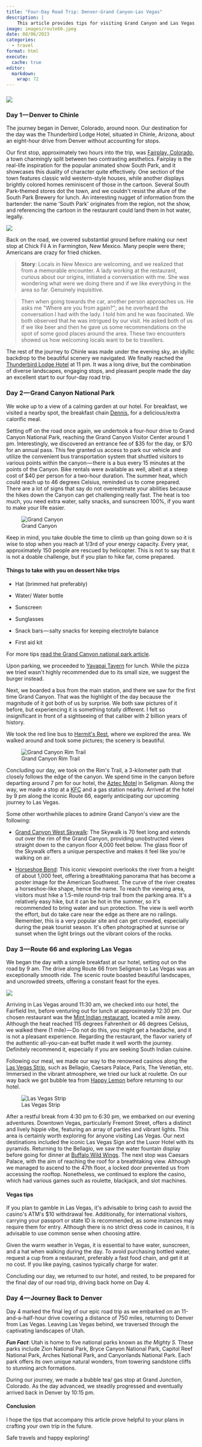 ```yaml
---
title: "Four-Day Road Trip: Denver-Grand Canyon-Las Vegas"
description: |
    This article provides tips for visiting Grand Canyon and Las Vegas.
image: images/route66.jpeg
date: 08/06/2023
categories: 
  - travel
format: html
execute: 
  cache: true
editor: 
  markdown: 
    wrap: 72
---
```


### 

![](https://cdn-images-1.medium.com/max/533/1*Bxqjijx15lXDyv9oLH6CoQ.jpeg)

### Day 1 --- Denver to Chinle

The journey began in Denver, Colorado, around noon. Our destination for
the day was the Thunderbird Lodge Hotel, situated in Chinle, Arizona,
about an eight-hour drive from Denver without accounting for stops.

Our first stop, approximately two hours into the trip, was [Fairplay,
Colorado](https://www.google.com/maps/place/Fairplay,+CO+80440/@39.2252633,-106.0015233,16z/data=!3m1!4b1!4m6!3m5!1s0x876ae842e247da0f:0x70597e9aed63730!8m2!3d39.2247125!4d-106.0019618!16zL20vMHJjYjc?entry=ttu),
a town charmingly split between two contrasting aesthetics. Fairplay is
the real-life inspiration for the popular animated show South Park, and
it showcases this duality of character quite effectively. One section of
the town features classic wild western-style houses, while another
displays brightly colored homes reminiscent of those in the cartoon.
Several South Park-themed stores dot the town, and we couldn\'t resist
the allure of the South Park Brewery for lunch. An interesting nugget of
information from the bartender: the name \'South Park\' originates from
the region, not the show, and referencing the cartoon in the restaurant
could land them in hot water, legally.

![](https://cdn-images-1.medium.com/max/533/1*oiPU46PYGwGLERXvYXpeXw.jpeg)

Back on the road, we covered substantial ground before making our next
stop at Chick Fil A in Farmington, New Mexico. Many people were there;
Americans are crazy for fried chicken.

> **Story**: Locals in New Mexico are welcoming, and we realized that
> from a memorable encounter. A lady working at the restaurant, curious
> about our origins, initiated a conversation with me. She was wondering
> what were we doing there and if we like everything in the area so far.
> Genuinely inquisitive.

> Then when going towards the car, another person approaches us. He asks
> me \"Where are you from again?\"; as he overheard the conversation I
> had with the lady. I told him and he was fascinated. We both observed
> that he was intrigued by our visit. He asked both of us if we like
> beer and then he gave us some recommendations on the spot of some good
> places around the area. These two encounters showed us how welcoming
> locals want to be to travellers.

The rest of the journey to Chinle was made under the evening sky, an
idyllic backdrop to the beautiful scenery we navigated. We finally
reached the [Thunderbird Lodge
Hotel](https://goo.gl/maps/nKSLeoXjyB3QxSnV6) at 11 pm. It was a long
drive, but the combination of diverse landscapes, engaging stops, and
pleasant people made the day an excellent start to our four-day road
trip.

### Day 2 --- Grand Canyon National Park

We woke up to a view of a calming garden at our hotel. For breakfast, we
visited a nearby spot, the breakfast chain
[Dennis](https://www.google.com/maps/place/Denny%27s/@36.0346687,-109.6764784,10.66z/data=!4m10!1m2!2m1!1sdennis+breakfast!3m6!1s0x873a9d5eb23400fd:0xb854b9ff12411fc8!8m2!3d36.1564208!4d-109.5637052!15sChBkZW5uaXMgYnJlYWtmYXN0WhIiEGRlbm5pcyBicmVha2Zhc3SSAQVkaW5lcpoBJENoZERTVWhOTUc5blMwVkpRMEZuU1VOeGNEWmZhWHBuUlJBQuABAA!16s%2Fg%2F11ckxmh2j5?entry=ttu),
for a delicious/extra calorific meal.

Setting off on the road once again, we undertook a four-hour drive to
Grand Canyon National Park, reaching the Grand Canyon Visitor Center
around 1 pm. Interestingly, we discovered an entrance fee of \$35 for
the day, or \$70 for an annual pass. This fee granted us access to park
our vehicle and utilize the convenient bus transportation system that
shuttled visitors to various points within the canyon --- there is a bus
every 15 minutes at the points of the Canyon. Bike rentals were
available as well, albeit at a steep cost of \$40 per person for a
two-hour duration. The summer heat, which could reach up to 46 degrees
Celsius, reminded us to come prepared. There are a lot of signs that say
do not overestimate your abilities because the hikes down the Canyon can
get challenging really fast. The heat is too much, you need extra water,
salty snacks, and sunscreen 100%, if you want to make your life easier.

![Grand
Canyon](https://cdn-images-1.medium.com/max/533/1*QYqo3PjNSomcjSyP_cS0_A.jpeg)

Keep in mind, you take double the time to climb up than going down so it
is wise to stop when you reach at 1/3rd of your energy capacity. Every
year, approximately 150 people are rescued by helicopter. This is not to
say that it is not a doable challenge, but if you plan to hike far, come
prepared.

#### Things to take with you on dessert hike trips

-   Hat (brimmed hat preferably)

-   Water/ Water bottle

-   Sunscreen

-   Sunglasses

-   Snack bars --- salty snacks for keeping electrolyte balance

-   First aid kit

For more tips [read the Grand Canyon national park
article](https://www.nps.gov/grca/learn/photosmultimedia/hike_smart-02.htm#:~:text=In%20order%20to%20keep%20your,and%20potato%20chips%20are%20great.).

Upon parking, we proceeded to [Yavapai
Tavern](https://www.google.com/maps/place/Yavapai+Tavern/@36.0544506,-112.1220829,17z/data=!3m1!4b1!4m6!3m5!1s0x873310bd869c3269:0x8e5e6b4e589d7fec!8m2!3d36.0544506!4d-112.119508!16s%2Fg%2F11cm0x4bzt?entry=ttu)
for lunch. While the pizza we tried wasn\'t highly recommended due to
its small size, we suggest the burger instead.

Next, we boarded a bus from the main station, and there we saw for the
first time Grand Canyon. That was the highlight of the day because the
magnitude of it got both of us by surprise. We both saw pictures of it
before, but experiencing it is something totally different. I felt so
insignificant in front of a sightseeing of that caliber with 2 billion
years of history.

We took the red line bus to [Hermit\'s
Rest](https://www.google.com/maps/place/Hermit%27s+Rest/@35.6041269,-111.22678,9.94z/data=!4m6!3m5!1s0x873317b4f63d309b:0xaf381f5435420802!8m2!3d36.0620738!4d-112.2111861!16zL20vMDZ3cDJ4?entry=ttu),
where we explored the area. We walked around and took some pictures; the
scenery is beautiful.

![Grand Canyon
Rim Trail](https://cdn-images-1.medium.com/max/533/1*nwCIIkr0uU-pwyyVZbEm1A.jpeg)

Concluding our day, we took on the Rim\'s Trail, a 3-kilometer path that
closely follows the edge of the canyon. We spend time in the canyon
before departing around 7 pm for our hotel, the [Aztec
Motel](https://goo.gl/maps/TWAG7CqbLxxuFYvQ7) in Seligman. Along the
way, we made a stop at a
[KFC](https://www.google.com/maps/place/KFC/@35.2935232,-112.4563148,10z/data=!4m10!1m2!2m1!1skfc!3m6!1s0x87329f1fef3a9979:0xdec3e9bb486a91cc!8m2!3d35.2574747!4d-112.1912358!15sCgNrZmMiA4gBAZIBEmNoaWNrZW5fcmVzdGF1cmFudOABAA!16s%2Fg%2F1tgz5z44?entry=ttu)
and a gas station nearby. Arrived at the hotel by 9 pm along the iconic
Route 66, eagerly anticipating our upcoming journey to Las Vegas.

Some other worthwhile places to admire Grand Canyon\'s view are the
following:

-   [Grand Canyon West
    Skywalk](https://www.google.com/maps/place/Grand+Canyon+West+Skywalk/@36.7098077,-113.9750363,7.78z/data=!4m6!3m5!1s0x80cc13a93577432b:0xe7935e32d9a9e4!8m2!3d36.011943!4d-113.8108372!16zL20vMDkzdzdr?entry=ttu):
    The Skywalk is 70 feet long and extends out over the rim of the
    Grand Canyon, providing unobstructed views straight down to the
    canyon floor 4,000 feet below. The glass floor of the Skywalk offers
    a unique perspective and makes it feel like you\'re walking on air.

-   [Horseshoe
    Bend](https://www.google.com/maps/place/Horseshoe+Bend/@36.7098077,-113.9750363,7.78z/data=!4m6!3m5!1s0x87346ced52b21091:0xb623646960566829!8m2!3d36.8790612!4d-111.5103627!16zL20vMDZucWhq?entry=ttu):
    This iconic viewpoint overlooks the river from a height of about
    1,000 feet, offering a breathtaking panorama that has become a
    poster image for the American Southwest. The curve of the river
    creates a horseshoe-like shape, hence the name. To reach the viewing
    area, visitors must hike a 1.5-mile round-trip trail from the
    parking area. It\'s a relatively easy hike, but it can be hot in the
    summer, so it\'s recommended to bring water and sun protection. The
    view is well worth the effort, but do take care near the edge as
    there are no railings. Remember, this is a very popular site and can
    get crowded, especially during the peak tourist season. It\'s often
    photographed at sunrise or sunset when the light brings out the
    vibrant colors of the rocks.

### Day 3 --- Route 66 and exploring Las Vegas

We began the day with a simple breakfast at our hotel, setting out on
the road by 9 am. The drive along Route 66 from Seligman to Las Vegas
was an exceptionally smooth ride. The scenic route boasted beautiful
landscapes, and uncrowded streets, offering a constant feast for the
eyes.

![](https://cdn-images-1.medium.com/max/533/1*WtSM4w45KytrlXHWIzWviw.jpeg)

Arriving in Las Vegas around 11:30 am, we checked into our hotel, the
Fairfield Inn, before venturing out for lunch at approximately 12:30 pm.
Our chosen restaurant was the [Mint Indian
restaurant](https://www.google.com/maps/place/Mint+Indian+Bistro/@36.1151056,-115.2240105,13z/data=!4m10!1m2!2m1!1smint+indian+las+vegas!3m6!1s0x80c8c4513133718f:0x210407d1b7ee26dd!8m2!3d36.1151056!4d-115.1477928!15sChVtaW50IGluZGlhbiBsYXMgdmVnYXMiA4gBAVoXIhVtaW50IGluZGlhbiBsYXMgdmVnYXOSARFpbmRpYW5fcmVzdGF1cmFudOABAA!16s%2Fg%2F1thxqx_j?entry=ttu),
located a mile away. Although the heat reached 115 degrees Fahrenheit or
46 degrees Celsius, we walked there (1 mile) --- Do not do this, you
might get a headache, and it is not a pleasant experience. Regarding the
restaurant, the flavor variety of the authentic all-you-can-eat buffet
made it well worth the journey. Definitely recommend it, especially if
you are seeking South Indian cuisine.

Following our meal, we made our way to the renowned casinos along the
[Las Vegas Strip](https://www.youtube.com/shorts/3GhlFytOzv8), such as
Bellagio, Caesars Palace, Paris, The Venetian, etc. Immersed in the
vibrant atmosphere, we tried our luck at roulette. On our way back we
got bubble tea from [Happy
Lemon](https://www.google.com/maps/place/Happy+Lemon+-+Grand+Bazaar+Shops/@36.1124615,-115.1810072,15z/data=!4m10!1m2!2m1!1s+bubble+tea!3m6!1s0x80c8c5892a3b10df:0x2bba8080e1239039!8m2!3d36.1137696!4d-115.1721333!15sCgpidWJibGUgdGVhWgwiCmJ1YmJsZSB0ZWGSARBidWJibGVfdGVhX3N0b3JlmgEjQ2haRFNVaE5NRzluUzBWSlEwRm5TVVJvTkVwWVRWcDNFQUXgAQA!16s%2Fg%2F11tsrst1h9?entry=ttu)
before returning to our hotel.

![Las
Vegas Strip](https://cdn-images-1.medium.com/max/533/1*mkyELqSIH3dLIgl8IBH1Eg.jpeg)

After a restful break from 4:30 pm to 6:30 pm, we embarked on our
evening adventures. Downtown Vegas, particularly Fremont Street, offers
a distinct and lively hippie vibe, featuring an array of parties and
vibrant lights. This area is certainly worth exploring for anyone
visiting Las Vegas. Our next destinations included the iconic Las Vegas
Sign and the Luxor Hotel with its pyramids. Returning to the Bellagio,
we saw the water fountain display before going for dinner at [Buffalo
Wild
Wings](https://www.google.com/maps/place/Buffalo+Wild+Wings/@36.1260934,-115.1871472,13.4z/data=!3m1!5s0x80c8c4312e55848f:0xff95595e3640e30b!4m10!1m2!2m1!1sBuffalo+Wild+Wings+las+vegas!3m6!1s0x80c8c430d94aa0fd:0x1ade2572a80c6802!8m2!3d36.1082936!4d-115.1716424!15sChxCdWZmYWxvIFdpbGQgV2luZ3MgbGFzIHZlZ2FzIgOIAQFaHiIcYnVmZmFsbyB3aWxkIHdpbmdzIGxhcyB2ZWdhc5IBGGNoaWNrZW5fd2luZ3NfcmVzdGF1cmFudOABAA!16s%2Fg%2F11bwkfcwtc?entry=ttu).
The next stop was Caesars Palace, with the aim of reaching the roof for
a breathtaking view. Although we managed to ascend to the 47th floor, a
locked door prevented us from accessing the rooftop. Nonetheless, we
continued to explore the casino, which had various games such as
roulette, blackjack, and slot machines.

#### Vegas tips

If you plan to gamble in Las Vegas, it\'s advisable to bring cash to
avoid the casino\'s ATM\'s \$10 withdrawal fee. Additionally, for
international visitors, carrying your passport or state ID is
recommended, as some instances may require them for entry. Although
there is no strict dress code in casinos, it is advisable to use common
sense when choosing attire.

Given the warm weather in Vegas, it is essential to have water,
sunscreen, and a hat when walking during the day. To avoid purchasing
bottled water, request a cup from a restaurant, preferably a fast food
chain, and get it at no cost. If you like paying, casinos typically
charge for water.

Concluding our day, we returned to our hotel, and rested, to be prepared
for the final day of our road trip, driving back home on Day 4.

### Day 4 --- Journey Back to Denver

Day 4 marked the final leg of our epic road trip as we embarked on an
11-and-a-half-hour drive covering a distance of 750 miles, returning to
Denver from Las Vegas. Leaving Las Vegas behind, we traversed through
the captivating landscapes of Utah.

***Fun Fact***: Utah is home to five national parks known as *the Mighty
5.* These parks include Zion National Park, Bryce Canyon National Park,
Capitol Reef National Park, Arches National Park, and Canyonlands
National Park. Each park offers its own unique natural wonders, from
towering sandstone cliffs to stunning arch formations.

During our journey, we made a bubble tea/ gas stop at Grand Junction,
Colorado. As the day advanced, we steadily progressed and eventually
arrived back in Denver by 10:15 pm.

#### **Conclusion**

I hope the tips that accompany this article prove helpful to your plans
in crafting your own trip in the future.

Safe travels and happy exploring!
